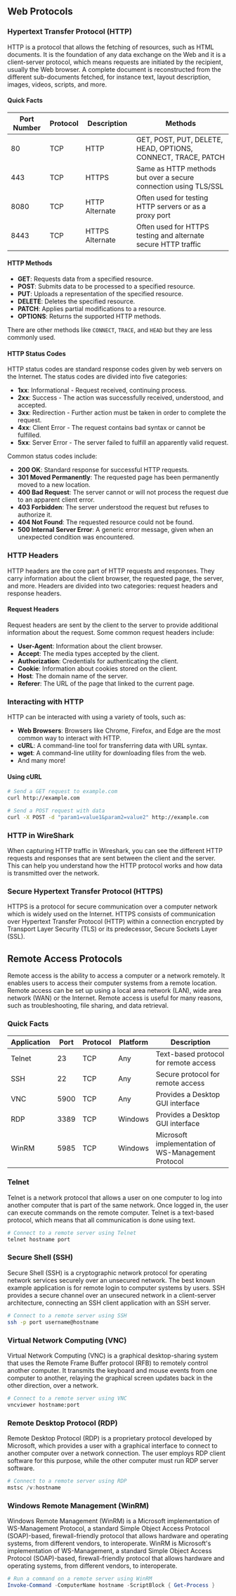
<ChatWindow />

## Web Protocols

### Hypertext Transfer Protocol (HTTP)

HTTP is a protocol that allows the fetching of resources, such as HTML documents. It is the foundation of any data exchange on the Web and it is a client-server protocol, which means requests are initiated by the recipient, usually the Web browser. A complete document is reconstructed from the different sub-documents fetched, for instance text, layout description, images, videos, scripts, and more.

#### Quick Facts

| Port Number | Protocol | Description     | Methods                                                         |
| ----------- | -------- | --------------- | --------------------------------------------------------------- |
| 80          | TCP      | HTTP            | GET, POST, PUT, DELETE, HEAD, OPTIONS, CONNECT, TRACE, PATCH    |
| 443         | TCP      | HTTPS           | Same as HTTP methods but over a secure connection using TLS/SSL |
| 8080        | TCP      | HTTP Alternate  | Often used for testing HTTP servers or as a proxy port          |
| 8443        | TCP      | HTTPS Alternate | Often used for HTTPS testing and alternate secure HTTP traffic  |

#### HTTP Methods

- **GET**: Requests data from a specified resource.
- **POST**: Submits data to be processed to a specified resource.
- **PUT**: Uploads a representation of the specified resource.
- **DELETE**: Deletes the specified resource.
- **PATCH**: Applies partial modifications to a resource.
- **OPTIONS**: Returns the supported HTTP methods.

There are other methods like `CONNECT`, `TRACE`, and `HEAD` but they are less commonly used.

#### HTTP Status Codes

HTTP status codes are standard response codes given by web servers on the Internet. The status codes are divided into five categories:

- **1xx**: Informational - Request received, continuing process.
- **2xx**: Success - The action was successfully received, understood, and accepted.
- **3xx**: Redirection - Further action must be taken in order to complete the request.
- **4xx**: Client Error - The request contains bad syntax or cannot be fulfilled.
- **5xx**: Server Error - The server failed to fulfill an apparently valid request.

Common status codes include:

- **200 OK**: Standard response for successful HTTP requests.
- **301 Moved Permanently**: The requested page has been permanently moved to a new location.
- **400 Bad Request**: The server cannot or will not process the request due to an apparent client error.
- **403 Forbidden**: The server understood the request but refuses to authorize it.
- **404 Not Found**: The requested resource could not be found.
- **500 Internal Server Error**: A generic error message, given when an unexpected condition was encountered.

### HTTP Headers

HTTP headers are the core part of HTTP requests and responses. They carry information about the client browser, the requested page, the server, and more. Headers are divided into two categories: request headers and response headers.

#### Request Headers

Request headers are sent by the client to the server to provide additional information about the request. Some common request headers include:

- **User-Agent**: Information about the client browser.
- **Accept**: The media types accepted by the client.
- **Authorization**: Credentials for authenticating the client.
- **Cookie**: Information about cookies stored on the client.
- **Host**: The domain name of the server.
- **Referer**: The URL of the page that linked to the current page.

### Interacting with HTTP

HTTP can be interacted with using a variety of tools, such as:

- **Web Browsers**: Browsers like Chrome, Firefox, and Edge are the most common way to interact with HTTP.
- **cURL**: A command-line tool for transferring data with URL syntax.
- **wget**: A command-line utility for downloading files from the web.
- And many more!

#### Using cURL

```bash
# Send a GET request to example.com
curl http://example.com

# Send a POST request with data
curl -X POST -d "param1=value1&param2=value2" http://example.com
```

### HTTP in WireShark

When capturing HTTP traffic in Wireshark, you can see the different HTTP requests and responses that are sent between the client and the server. This can help you understand how the HTTP protocol works and how data is transmitted over the network.

### Secure Hypertext Transfer Protocol (HTTPS)

HTTPS is a protocol for secure communication over a computer network which is widely used on the Internet. HTTPS consists of communication over Hypertext Transfer Protocol (HTTP) within a connection encrypted by Transport Layer Security (TLS) or its predecessor, Secure Sockets Layer (SSL).

## Remote Access Protocols

Remote access is the ability to access a computer or a network remotely. It enables users to access their computer systems from a remote location. Remote access can be set up using a local area network (LAN), wide area network (WAN) or the Internet. Remote access is useful for many reasons, such as troubleshooting, file sharing, and data retrieval.

### Quick Facts

| Application | Port | Protocol | Platform | Description                                        |
| ----------- | ---- | -------- | -------- | -------------------------------------------------- |
| Telnet      | 23   | TCP      | Any      | Text-based protocol for remote access              |
| SSH         | 22   | TCP      | Any      | Secure protocol for remote access                  |
| VNC         | 5900 | TCP      | Any      | Provides a Desktop GUI interface                   |
| RDP         | 3389 | TCP      | Windows  | Provides a Desktop GUI interface                   |
| WinRM       | 5985 | TCP      | Windows  | Microsoft implementation of WS-Management Protocol |

### Telnet

Telnet is a network protocol that allows a user on one computer to log into another computer that is part of the same network. Once logged in, the user can execute commands on the remote computer. Telnet is a text-based protocol, which means that all communication is done using text.

```bash
# Connect to a remote server using Telnet
telnet hostname port
```

### Secure Shell (SSH)

Secure Shell (SSH) is a cryptographic network protocol for operating network services securely over an unsecured network. The best known example application is for remote login to computer systems by users. SSH provides a secure channel over an unsecured network in a client-server architecture, connecting an SSH client application with an SSH server.

```bash
# Connect to a remote server using SSH
ssh -p port username@hostname
```

### Virtual Network Computing (VNC)

Virtual Network Computing (VNC) is a graphical desktop-sharing system that uses the Remote Frame Buffer protocol (RFB) to remotely control another computer. It transmits the keyboard and mouse events from one computer to another, relaying the graphical screen updates back in the other direction, over a network.

```bash
# Connect to a remote server using VNC
vncviewer hostname:port
```

### Remote Desktop Protocol (RDP)

Remote Desktop Protocol (RDP) is a proprietary protocol developed by Microsoft, which provides a user with a graphical interface to connect to another computer over a network connection. The user employs RDP client software for this purpose, while the other computer must run RDP server software.

```powershell
# Connect to a remote server using RDP
mstsc /v:hostname
```

### Windows Remote Management (WinRM)

Windows Remote Management (WinRM) is a Microsoft implementation of WS-Management Protocol, a standard Simple Object Access Protocol (SOAP)-based, firewall-friendly protocol that allows hardware and operating systems, from different vendors, to interoperate. WinRM is Microsoft's implementation of WS-Management, a standard Simple Object Access Protocol (SOAP)-based, firewall-friendly protocol that allows hardware and operating systems, from different vendors, to interoperate.

```powershell
# Run a command on a remote server using WinRM
Invoke-Command -ComputerName hostname -ScriptBlock { Get-Process }
```
